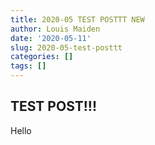 ```yaml
---
title: 2020-05 TEST POSTTT NEW
author: Louis Maiden
date: '2020-05-11'
slug: 2020-05-test-posttt
categories: []
tags: []
---
```


## TEST POST!!!

Hello

